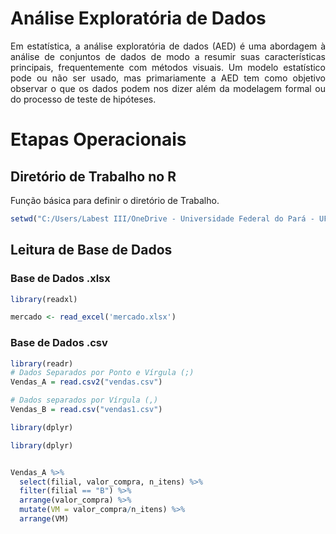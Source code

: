 
```{=html}
<style>
body{text-align: justify}
</style>
```

:::: progress
::: {.progress-bar style="width: 100%;"}
:::
::::

# Análise Exploratória de Dados

Em estatística, a análise exploratória de dados (AED) é uma abordagem à análise de conjuntos de dados de modo a resumir suas características principais, frequentemente com métodos visuais. Um modelo estatístico pode ou não ser usado, mas primariamente a AED tem como objetivo observar o que os dados podem nos dizer além da modelagem formal ou do processo de teste de hipóteses.

:::: progress
::: {.progress-bar style="width: 100%;"}
:::
::::


# Etapas Operacionais
## Diretório de Trabalho no R

Função básica para definir o diretório de Trabalho.


```{r dir1, message=FALSE, warning=FALSE}

setwd("C:/Users/Labest III/OneDrive - Universidade Federal do Pará - UFPA/Documentos/SEMEST_UFPA_2024")

```


## Leitura de Base de Dados
### Base de Dados .xlsx

```{r, base1}

library(readxl)

mercado <- read_excel('mercado.xlsx')
```


### Base de Dados .csv

```{r, base2}

library(readr)
# Dados Separados por Ponto e Vírgula (;)
Vendas_A = read.csv2("vendas.csv")

# Dados separados por Vírgula (,)
Vendas_B = read.csv("vendas1.csv")

```


```{r}

library(dplyr)


```



```{r dplyr1a, message=FALSE, warning=FALSE}

library(dplyr)


Vendas_A %>% 
  select(filial, valor_compra, n_itens) %>% 
  filter(filial == "B") %>%
  arrange(valor_compra) %>% 
  mutate(VM = valor_compra/n_itens) %>% 
  arrange(VM)
```



















:::: progress
::: {.progress-bar style="width: 100%;"}
:::
::::

  